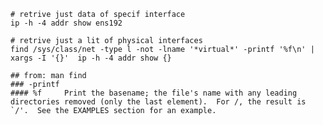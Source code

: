 


``` shell
# retrive just data of specif interface
ip -h -4 addr show ens192

# retrive just a lit of physical interfaces
find /sys/class/net -type l -not -lname '*virtual*' -printf '%f\n' | xargs -I '{}'  ip -h -4 addr show {}

## from: man find
### -printf 
#### %f     Print the basename; the file's name with any leading directories removed (only the last element).  For /, the result is `/'.  See the EXAMPLES section for an example.
```






